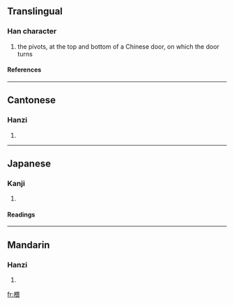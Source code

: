 ==Translingual==
===Han character===
{{Han char|rn=75|rad=木|as=09|sn=13|four=4693<sub>2</sub>|canj=木田一女 (DWMV)}}
# the pivots, at the top and bottom of a Chinese door, on which the door turns
====References====
{{Han ref|kx=0537.210|dkj=15073|dj=0925.080|hdz=21249.080|uh=6933|ud=26931|bh=DDDB|bd=56795}}

----
==Cantonese==
===Hanzi===
{{yue-hanzi|jyut=|y=wui1}}
# {{defn|Cantonese}}

----
==Japanese==
===Kanji===
{{ja-kanji|grade=|rs=木09}}
# {{defn|Japanese}} 
====Readings====
{{ja-readings|on=[[わい]] (wai), [[がい]] (gai)|kun=}}

----
==Mandarin==
===Hanzi===
{{cmn-hanzi|pin=[[wēi]] (wei1)|wg=wei<sup>1</sup>}}
# {{defn|Mandarin}}

[[fr:椳]]